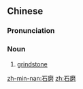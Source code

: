 ==Chinese==
{{zh-forms}}

===Pronunciation===
{{zh-pron
|m=shímò
|h=pfs=sa̍k-mo
|mn=chio̍h-bō/chio̍h-bôa
|cat=n
}}

===Noun===
{{zh-noun}}

# [[grindstone]]

[[zh-min-nan:石磨]]
[[zh:石磨]]